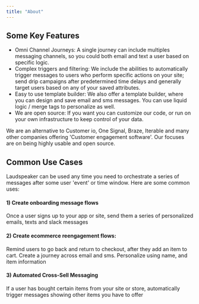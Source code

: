 ```yaml
---
title: "About"
---
```


## Some Key Features[](#some-key-features "Direct link to heading")

- Omni Channel Journeys: A single journey can include multiples messaging
  channels, so you could both email and text a user based on specific logic.
- Complex triggers and filtering: We include the abilities to automatically
  trigger messages to users who perform specific actions on your site; send drip
  campaigns after predetermined time delays and generally target users based on
  any of your saved attributes.
- Easy to use template builder: We also offer a template builder, where you can
  design and save email and sms messages. You can use liquid logic / merge tags
  to personalize as well.
- We are open source: If you want you can customize our code, or run on your own
  infrastructure to keep control of your data.

We are an alternative to Customer io, One Signal, Braze, Iterable and many other
companies offering 'Customer engagement software'. Our focuses are on being
highly usable and open source.

<Card
  title="Basic Concepts, Events, Triggers, Audiences + More!"
  icon="list"
  href="/guides/overview/basics"
/>

## Common Use Cases[](#common-use-cases "Direct link to heading")

Laudspeaker can be used any time you need to orchestrate a series of messages
after some user 'event' or time window. Here are some common uses:

#### 1) Create onboarding message flows[](#1-create-onboarding-message-flows "Direct link to heading")

Once a user signs up to your app or site, send them a series of personalized
emails, texts and slack messages

#### 2) Create ecommerce reengagement flows:[](#2-create-ecommerce-reengagement-flows "Direct link to heading")

Remind users to go back and return to checkout, after they add an item to cart.
Create a journey across email and sms. Personalize using name, and item
information

#### 3) Automated Cross-Sell Messaging[](#3-automated-cross-sell-messaging "Direct link to heading")

If a user has bought certain items from your site or store, automatically
trigger messages showing other items you have to offer
